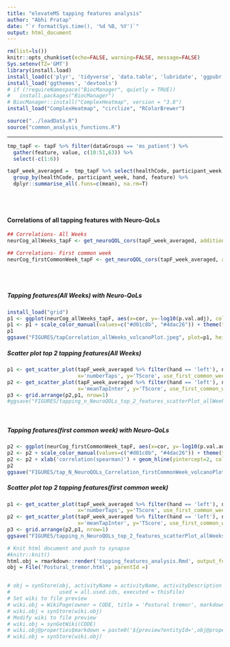 ```yaml
---
title: "elevateMS tapping features analysis"
author: "Abhi Pratap"
date: "`r format(Sys.time(), '%d %B, %Y')`"
output: html_document
---
```



<!-- ```{r knit2synapse1, eval=FALSE} -->
<!-- library(install.load) -->
<!-- devtools::install_github("Sage-Bionetworks/knit2synapse") -->
<!-- install_load("synapser", "knit2synapse") -->
<!-- synapser::synLogin() -->
<!-- getwd() -->
<!-- knit2synapse::knitToFolderEntity(file = "tapping_features_analysis.Rmd", -->
<!--                                  parentId = "syn11678367", -->
<!--                                  entityName = "Cluster energy features with postural tremor") -->
<!-- ``` -->



```r


rm(list=ls())
knitr::opts_chunk$set(echo=FALSE, warning=FALSE, message=FALSE)
Sys.setenv(TZ='GMT')
library(install.load)
install_load(c('plyr', 'tidyverse', 'data.table', 'lubridate', 'ggpubr', 'synapser'))
install_load('ggthemes', 'devtools')
# if (!requireNamespace("BiocManager", quietly = TRUE))
#   install.packages("BiocManager")
# BiocManager::install("ComplexHeatmap", version = "3.8")
install_load("ComplexHeatmap", "circlize", "RColorBrewer")

source("../loadData.R")
source("common_analysis_functions.R")
```

-----

```r
tmp_tapF <- tapF %>% filter(dataGroups == 'ms_patient') %>%
  gather(feature, value, c(10:51,63)) %>%
  select(-c(1:6)) 

tapF_week_averaged =  tmp_tapF %>% select(healthCode, participant_week, hand, feature, value) %>%
  group_by(healthCode, participant_week, hand, feature) %>% 
  dplyr::summarise_all(.funs=c(mean), na.rm=T) 
```

<br>
<br>

#### Correlations of all tapping features with Neuro-QoLs
```r

## Correlations- All Weeks
neurCog_allWeeks_tapF <- get_neuroQOL_cors(tapF_week_averaged, additional_group_by='hand', use_first_common_week=F)

## Correlations- First common week
neurCog_firstCommonWeek_tapF <- get_neuroQOL_cors(tapF_week_averaged, additional_group_by='hand', use_first_common_week=T)
```

<br>
<br>

##### Tapping features(All Weeks) with Neuro-QoLs

```r
install_load("grid")
p1 <- ggplot(neurCog_allWeeks_tapF, aes(x=cor, y=-log10(p.val.adj), color=hand)) + theme_few() + geom_point(size=.7)  + facet_grid( . ~ survey )
p1 <- p1 + scale_color_manual(values=c("#d01c8b", "#4dac26")) + theme(text = element_text(size=15)) + xlab('correlation(spearman)') + geom_hline(yintercept=2, color='grey30', size=.8) + theme(panel.spacing = unit(2, "lines"))
p1
ggsave("FIGURES/tapCorrelation_allWeeks_volcanoPlot.jpeg", plot=p1, height=4, width=10, units="in", dpi=300)
```

##### Scatter plot top 2 tapping features(All Weeks) 

```r
p1 <- get_scatter_plot(tapF_week_averaged %>% filter(hand == 'left'), nQOL_uppExtremity_week_avg, 
                       x='numberTaps', y='TScore', use_first_common_week = F)
p2 <- get_scatter_plot(tapF_week_averaged %>% filter(hand == 'left'), nQOL_uppExtremity_week_avg, 
                       x='meanTapInter', y='TScore', use_first_common_week = F)
p3 <- grid.arrange(p2,p1, nrow=1)
#ggsave("FIGURES/tapping_n_NeuroQOLs_top_2_features_scatterPlot_allWeeks.png", p3, height=3, width=9, units="in", dpi=150)
```



<br>

#####  Tapping features(first common week) with Neuro-QoLs

```r

p2 <- ggplot(neurCog_firstCommonWeek_tapF, aes(x=cor, y=-log10(p.val.adj), color=hand)) + theme_few() + geom_point(size=.7)  + facet_grid( . ~ survey )
p2 <- p2 + scale_color_manual(values=c("#d01c8b", "#4dac26")) + theme(text = element_text(size=15)) 
p2 <- p2 + xlab('correlation(spearman)') + geom_hline(yintercept=2, color='grey30', size=.8) + theme(panel.spacing = unit(2, "lines"))
p2
ggsave("FIGURES/tap_N_NeuroQOLs_Correlation_firstCommonWeek_volcanoPlot.jpeg", plot=p2, height=4, width=10, units="in", dpi=300)
```


##### Scatter plot top 2 tapping features(first common week) 

```r
p1 <- get_scatter_plot(tapF_week_averaged %>% filter(hand == 'left'), nQOL_uppExtremity_week_avg, 
                       x='numberTaps', y='TScore', use_first_common_week = F)
p2 <- get_scatter_plot(tapF_week_averaged %>% filter(hand == 'left'), nQOL_uppExtremity_week_avg, 
                       x='meanTapInter', y='TScore', use_first_common_week = F)
p3 <- grid.arrange(p2,p1, nrow=1)
ggsave("FIGURES/tapping_n_NeuroQOLs_top_2_features_scatterPlot_allWeeks.png", p3, height=3, width=9, units="in", dpi=150)
```




```r
# Knit html document and push to synapse
#knitr::knit()
html.obj = rmarkdown::render('tapping_features_analysis.Rmd', output_format = 'html_document')
obj = File('Postural_tremor.html', parentId =)


# obj = synStore(obj, activityName = activityName, activityDescription = activityDescription,
#                used = all.used.ids, executed = thisFile)
# Set wiki to file preview
# wiki.obj = WikiPage(owner = CODE, title = 'Postural tremor', markdown = paste0('${preview?entityId=',obj@properties$id,'}'))
# wiki.obj = synStore(wiki.obj)
# Modify wiki to file preview
# wiki.obj = synGetWiki(CODE)
# wiki.obj@properties$markdown = paste0('${preview?entityId=',obj@properties$id,'}')
# wiki.obj = synStore(wiki.obj)


```

